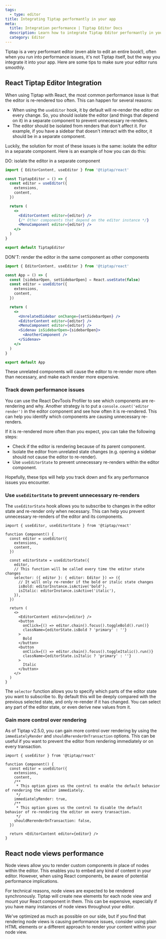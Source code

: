 ```yaml
---
tags:
  - type: editor
title: Integrating Tiptap performantly in your app
meta:
  title: Integration performance | Tiptap Editor Docs
  description: Learn how to integrate Tiptap Editor performantly in your app. More in the docs!
  category: Editor
---
```



<CodeDemo path="/Examples/Book" />

Tiptap is a very performant editor (even able to edit an entire book!), often when you run into performance issues, it's not Tiptap itself, but the way you integrate it into your app. Here are some tips to make sure your editor runs smoothly.

## React Tiptap Editor Integration

<CodeDemo path="/Examples/Performance?hideSource=true" />

When using Tiptap with React, the most common performance issue is that the editor is re-rendered too often. This can happen for several reasons:

- When using the `useEditor` hook, it by default will re-render the editor on every change. So, you should isolate the editor (and things that depend on it) in a separate component to prevent unnecessary re-renders.
- The editor should be isolated from renders that don't affect it. For example, if you have a sidebar that doesn't interact with the editor, it should be in a separate component.

Luckily, the solution for most of these issues is the same: isolate the editor in a separate component. Here is an example of how you can do this:

DO: isolate the editor in a separate component

```jsx
import { EditorContent, useEditor } from '@tiptap/react'

const TiptapEditor = () => {
  const editor = useEditor({
    extensions,
    content,
  })

  return (
    <>
      <EditorContent editor={editor} />
      {/* Other components that depend on the editor instance */}
      <MenuComponent editor={editor} />
    </>
  )
}

export default TiptapEditor
```

DON'T: render the editor in the same component as other components

```jsx
import { EditorContent, useEditor } from '@tiptap/react'

const App = () => {
  const [sidebarOpen, setSidebarOpen] = React.useState(false)
  const editor = useEditor({
    extensions,
    content,
  })

  return (
    <>
      <UnrelatedSidebar onChange={setSidebarOpen} />
      <EditorContent editor={editor} />
      <MenuComponent editor={editor} />
      <Sidenav isSidebarOpen={sidebarOpen}>
        <AnotherComponent />
      </Sidenav>
    </>
  )
}

export default App
```

These unrelated components will cause the editor to re-render more often than necessary, and make each render more expensive.

### Track down performance issues

You can use the React DevTools Profiler to see which components are re-rendering and why. Another strategy is to put a `console.count('editor render')` in the editor component and see how often it is re-rendered. This can help you identify which components are causing unnecessary re-renders.

If it is re-rendered more often than you expect, you can take the following steps:

- Check if the editor is rendering because of its parent component.
- Isolate the editor from unrelated state changes (e.g. opening a sidebar should not cause the editor to re-render).
- Use `useEditorState` to prevent unnecessary re-renders within the editor component.

Hopefully, these tips will help you track down and fix any performance issues you encounter.

### Use `useEditorState` to prevent unnecessary re-renders

The `useEditorState` hook allows you to subscribe to changes in the editor state and re-render only when necessary. This can help you prevent unnecessary re-renders of the editor and its components.

```tsx
import { useEditor, useEditorState } from '@tiptap/react'

function Component() {
  const editor = useEditor({
    extensions,
    content,
  })

  const editorState = useEditorState({
    editor,
    // This function will be called every time the editor state changes
    selector: ({ editor }: { editor: Editor }) => ({
      // It will only re-render if the bold or italic state changes
      isBold: editorInstance.isActive('bold'),
      isItalic: editorInstance.isActive('italic'),
    }),
  })

  return (
    <>
      <EditorContent editor={editor} />
      <button
        onClick={() => editor.chain().focus().toggleBold().run()}
        className={editorState.isBold ? 'primary' : ''}
      >
        Bold
      </button>
      <button
        onClick={() => editor.chain().focus().toggleItalic().run()}
        className={editorState.isItalic ? 'primary' : ''}
      >
        Italic
      </button>
    </>
  )
}
```

The `selector` function allows you to specify which parts of the editor state you want to subscribe to. By default this will be deeply compared with the previous selected state, and only re-render if it has changed. You can select any part of the editor state, or even derive new values from it.

### Gain more control over rendering

As of Tiptap v2.5.0, you can gain more control over rendering by using the `immediatelyRender` and `shouldRerenderOnTransaction` options. This can be useful if you want to prevent the editor from rendering immediately or on every transaction.

```tsx
import { useEditor } from '@tiptap/react'

function Component() {
  const editor = useEditor({
    extensions,
    content,
    /**
     * This option gives us the control to enable the default behavior of rendering the editor immediately.
     */
    immediatelyRender: true,
    /**
     * This option gives us the control to disable the default behavior of re-rendering the editor on every transaction.
     */
    shouldRerenderOnTransaction: false,
  })

  return <EditorContent editor={editor} />
}
```

## React node views performance

Node views allow you to render custom components in place of nodes within the editor. This enables you to embed any kind of content in your editor. However, when using React components, be aware of potential performance implications.

For technical reasons, node views are expected to be rendered synchronously. Tiptap will create new elements for each node view and mount your React component in them. This can be expensive, especially if you have many instances of node views throughout your editor.

We've optimized as much as possible on our side, but if you find that rendering node views is causing performance issues, consider using plain HTML elements or a different approach to render your content within your node view.
